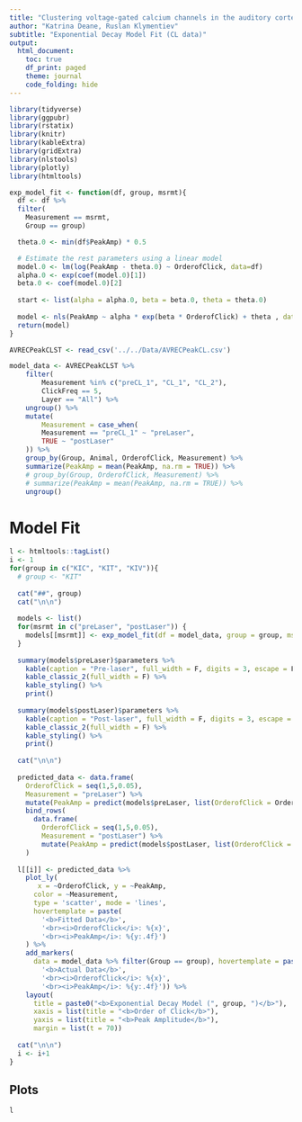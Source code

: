 ```yaml
---
title: "Clustering voltage-gated calcium channels in the auditory cortex suppresses impulse response"
author: "Katrina Deane, Ruslan Klymentiev"
subtitle: "Exponential Decay Model Fit (CL data)"
output:
  html_document:
    toc: true
    df_print: paged
    theme: journal
    code_folding: hide
---
```


```r
library(tidyverse)
library(ggpubr)
library(rstatix)
library(knitr)
library(kableExtra)
library(gridExtra)
library(nlstools)
library(plotly)
library(htmltools)
```

```r
exp_model_fit <- function(df, group, msrmt){
  df <- df %>% 
  filter(
    Measurement == msrmt,
    Group == group)

  theta.0 <- min(df$PeakAmp) * 0.5  

  # Estimate the rest parameters using a linear model
  model.0 <- lm(log(PeakAmp - theta.0) ~ OrderofClick, data=df)  
  alpha.0 <- exp(coef(model.0)[1])
  beta.0 <- coef(model.0)[2]
  
  start <- list(alpha = alpha.0, beta = beta.0, theta = theta.0)
  
  model <- nls(PeakAmp ~ alpha * exp(beta * OrderofClick) + theta , data = df, start = start)
  return(model)
}
```

```r
AVRECPeakCLST <- read_csv('../../Data/AVRECPeakCL.csv')
```

```r
model_data <- AVRECPeakCLST %>% 
    filter(
        Measurement %in% c("preCL_1", "CL_1", "CL_2"),
        ClickFreq == 5,
        Layer == "All") %>%
    ungroup() %>% 
    mutate(
        Measurement = case_when(
        Measurement == "preCL_1" ~ "preLaser",
        TRUE ~ "postLaser"
    )) %>% 
    group_by(Group, Animal, OrderofClick, Measurement) %>% 
    summarize(PeakAmp = mean(PeakAmp, na.rm = TRUE)) %>% 
    # group_by(Group, OrderofClick, Measurement) %>% 
    # summarize(PeakAmp = mean(PeakAmp, na.rm = TRUE)) %>% 
    ungroup()
```

# Model Fit {.tabset .tabset-fade .tabset-pills}

```r
l <- htmltools::tagList()
i <- 1
for(group in c("KIC", "KIT", "KIV")){
  # group <- "KIT"
  
  cat("##", group)
  cat("\n\n")
  
  models <- list()
  for(msrmt in c("preLaser", "postLaser")) {
    models[[msrmt]] <- exp_model_fit(df = model_data, group = group, msrmt = msrmt)
  }
  
  summary(models$preLaser)$parameters %>% 
    kable(caption = "Pre-laser", full_width = F, digits = 3, escape = F) %>% 
    kable_classic_2(full_width = F) %>% 
    kable_styling() %>% 
    print()
  
  summary(models$postLaser)$parameters %>% 
    kable(caption = "Post-laser", full_width = F, digits = 3, escape = F) %>% 
    kable_classic_2(full_width = F) %>% 
    kable_styling() %>% 
    print()
  
  cat("\n\n")
  
  predicted_data <- data.frame(
    OrderofClick = seq(1,5,0.05), 
    Measurement = "preLaser") %>% 
    mutate(PeakAmp = predict(models$preLaser, list(OrderofClick = OrderofClick))) %>% 
    bind_rows(
      data.frame(
        OrderofClick = seq(1,5,0.05), 
        Measurement = "postLaser") %>% 
        mutate(PeakAmp = predict(models$postLaser, list(OrderofClick = OrderofClick)))
    )
    
  l[[i]] <- predicted_data %>% 
    plot_ly(
       x = ~OrderofClick, y = ~PeakAmp,
      color = ~Measurement,
      type = 'scatter', mode = 'lines',
      hovertemplate = paste(
        '<b>Fitted Data</b>',
        '<br><i>OrderofClick</i>: %{x}',
        '<br><i>PeakAmp</i>: %{y:.4f}')
    ) %>% 
    add_markers(
      data = model_data %>% filter(Group == group), hovertemplate = paste(
        '<b>Actual Data</b>',
        '<br><i>OrderofClick</i>: %{x}',
        '<br><i>PeakAmp</i>: %{y:.4f}')) %>% 
    layout(
      title = paste0("<b>Exponential Decay Model (", group, ")</b>"),
      xaxis = list(title = "<b>Order of Click</b>"),
      yaxis = list(title = "<b>Peak Amplitude</b>"),
      margin = list(t = 70))
  
  cat("\n\n")
  i <- i+1
}
```

## Plots

```r
l
```


